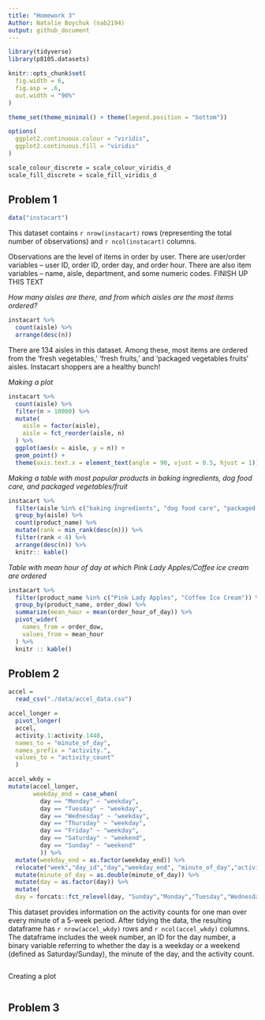 ```yaml
---
title: "Homework 3"
Author: Natalie Boychuk (nab2194)
output: github_document
---
```



```r
library(tidyverse)
library(p8105.datasets)

knitr::opts_chunk$set(
  fig.width = 6,
  fig.asp = .6,
  out.width = "90%"
)

theme_set(theme_minimal() + theme(legend.position = "bottom"))

options(
  ggplot2.continuous.colour = "viridis",
  ggplot2.continuous.fill = "viridis"
)

scale_colour_discrete = scale_colour_viridis_d
scale_fill_discrete = scale_fill_viridis_d

```

## Problem 1

```r
data("instacart") 
```

This dataset contains `r nrow(instacart)` rows (representing the total number of observations) and `r ncol(instacart)` columns. 

Observations are the level of items in order by user. There are user/order variables -- user ID, order ID, order day, and order hour. There are also item variables -- name, aisle, department, and some numeric codes. FINISH UP THIS TEXT 

*How many aisles are there, and from which aisles are the most items ordered?* 

```r
instacart %>% 
  count(aisle) %>% 
  arrange(desc(n))
```

There are 134 aisles in this dataset. Among these, most items are ordered from the 'fresh vegetables,' 'fresh fruits,' and 'packaged vegetables fruits' aisles. Instacart shoppers are a healthy bunch! 

*Making a plot* 

```r
instacart %>% 
  count(aisle) %>% 
  filter(n > 10000) %>% 
  mutate(
    aisle = factor(aisle),
    aisle = fct_reorder(aisle, n)
  ) %>% 
  ggplot(aes(x = aisle, y = n)) + 
  geom_point() + 
  theme(axis.text.x = element_text(angle = 90, vjust = 0.5, hjust = 1))
```

*Making a table with most popular products in baking ingredients, dog food care, and packaged vegetables/fruit* 
```r
instacart %>% 
  filter(aisle %in% c("baking ingredients", "dog food care", "packaged vegetables fruits")) %>% 
  group_by(aisle) %>% 
  count(product_name) %>% 
  mutate(rank = min_rank(desc(n))) %>% 
  filter(rank < 4) %>% 
  arrange(desc(n)) %>% 
  knitr:: kable()
```

*Table with mean hour of day at which Pink Lady Apples/Coffee ice cream are ordered* 

```r
instacart %>% 
  filter(product_name %in% c("Pink Lady Apples", "Coffee Ice Cream")) %>% 
  group_by(product_name, order_dow) %>% 
  summarize(mean_hour = mean(order_hour_of_day)) %>% 
  pivot_wider(
    names_from = order_dow,
    values_from = mean_hour
  ) %>% 
  knitr :: kable()
```

## Problem 2 

```r
accel = 
  read_csv("./data/accel_data.csv") 

accel_longer = 
  pivot_longer(
  accel,
  activity.1:activity.1440,
  names_to = "minute_of_day",
  names_prefix = "activity.",
  values_to = "activity_count"
  ) 

accel_wkdy = 
mutate(accel_longer,
       weekday_end = case_when(
         day == "Monday" ~ "weekday",
         day == "Tuesday" ~ "weekday",
         day == "Wednesday" ~ "weekday",
         day == "Thursday" ~ "weekday",
         day == "Friday" ~ "weekday",
         day == "Saturday" ~ "weekend",
         day == "Sunday" ~ "weekend"
         )) %>% 
  mutate(weekday_end = as.factor(weekday_end)) %>% 
  relocate("week","day_id","day","weekday_end", "minute_of_day","activity_count") %>% 
  mutate(minute_of_day = as.double(minute_of_day)) %>% 
  mutate(day = as.factor(day)) %>%
  mutate(
  day = forcats::fct_relevel(day, "Sunday","Monday","Tuesday","Wednesday","Thursday","Friday","Saturday"))

```

This dataset provides information on the activity counts for one man over every minute of a 5-week period. After tidying the data, the resulting dataframe has `r nrow(accel_wkdy)` rows and `r ncol(accel_wkdy)` columns. The dataframe includes the week number, an ID for the day number, a binary variable referring to whether the day is a weekday or a weekend (defined as Saturday/Sunday), the minute of the day, and the activity count.

```r


  
```


Creating a plot 
```r

```



## Problem 3 

```r


```

